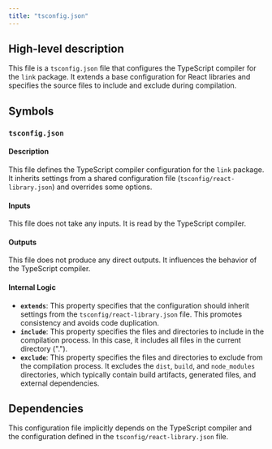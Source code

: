 ```yaml
---
title: "tsconfig.json"
---
```


## High-level description
This file is a `tsconfig.json` file that configures the TypeScript compiler for the `link` package. It extends a base configuration for React libraries and specifies the source files to include and exclude during compilation.

## Symbols
### `tsconfig.json`
#### Description
This file defines the TypeScript compiler configuration for the `link` package. It inherits settings from a shared configuration file (`tsconfig/react-library.json`) and overrides some options.

#### Inputs
This file does not take any inputs. It is read by the TypeScript compiler.

#### Outputs
This file does not produce any direct outputs. It influences the behavior of the TypeScript compiler.

#### Internal Logic
* **`extends`**: This property specifies that the configuration should inherit settings from the `tsconfig/react-library.json` file. This promotes consistency and avoids code duplication.
* **`include`**: This property specifies the files and directories to include in the compilation process. In this case, it includes all files in the current directory (".").
* **`exclude`**: This property specifies the files and directories to exclude from the compilation process. It excludes the `dist`, `build`, and `node_modules` directories, which typically contain build artifacts, generated files, and external dependencies.

## Dependencies
This configuration file implicitly depends on the TypeScript compiler and the configuration defined in the `tsconfig/react-library.json` file.

